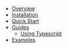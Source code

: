 - [Overview](/docs)
- [Installation](/docs/installation)
- [Quick Start](/docs/quick-start)
- [Guides](/docs/guides)
  - [Using Typescript](/docs/guides/using-typescript)
- [Examples](/docs/examples)

